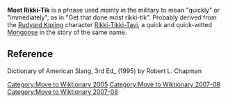 [[Category:Move to Wiktionary 2005]]
[[Category:Move to Wiktionary 2007-08]]
'''Most Rikki-Tik''' is a phrase used mainly in the military to mean "quickly" or "immediately", as in "Get that done most rikki-tik". Probably derived from the [[Rudyard Kipling]] character [[Rikki-Tikki-Tavi]], a quick and quick-witted [[mongoose|Mongoose]]  in the story of the same name.

==Reference==
Dictionary of American Slang, 3rd Ed_ (1995) by Robert L. Chapman

[[Category:Move to Wiktionary 2007-08]]
